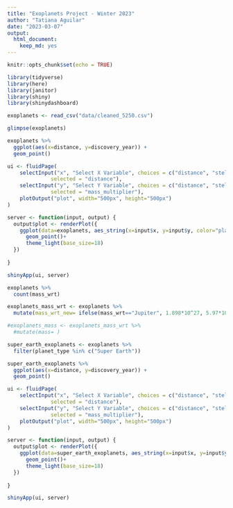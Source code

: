 ```yaml
---
title: "Exoplanets Project - Winter 2023"
author: "Tatiana Aguilar"
date: "2023-03-07"
output: 
  html_document: 
    keep_md: yes
---
```


```r
knitr::opts_chunk$set(echo = TRUE)
```

```r
library(tidyverse)
library(here)
library(janitor)
library(shiny)
library(shinydashboard)
```

```r
exoplanets <- read_csv("data/cleaned_5250.csv")
```

```r
glimpse(exoplanets)
```

```r
exoplanets %>% 
  ggplot(aes(x=distance, y=discovery_year)) +
  geom_point()
```

```r
ui <- fluidPage(
    selectInput("x", "Select X Variable", choices = c("distance", "stellar_magnitude", "discovery_year", "mass_multiplier", "radius_multiplier", "orbital_period", "eccentricity"), 
              selected = "distance"),
    selectInput("y", "Select Y Variable", choices = c("distance", "stellar_magnitude", "discovery_year", "mass_multiplier", "radius_multiplier", "orbital_period", "eccentricity"), 
              selected = "mass_multiplier"),
    plotOutput("plot", width="500px", height="500px")
)

server <- function(input, output) {
  output$plot <- renderPlot({
    ggplot(data=exoplanets, aes_string(x=input$x, y=input$y, color="planet_type"))+
      geom_point()+
      theme_light(base_size=18)
  })
  
}

shinyApp(ui, server)
```

```r
exoplanets %>% 
  count(mass_wrt)
```

```r
exoplanets_mass_wrt <- exoplanets %>% 
  mutate(mass_wrt_new= ifelse(mass_wrt=="Jupiter", 1.898*10^27, 5.97*10^24))
```

```r
#exoplanets_mass <- exoplanets_mass_wrt %>% 
  #mutate(mass= )
```

```r
super_earth_exoplanets <- exoplanets %>% 
  filter(planet_type %in% c("Super Earth"))
```

```r
super_earth_exoplanets %>% 
  ggplot(aes(x=distance, y=discovery_year)) +
  geom_point()
```

```r
ui <- fluidPage(
    selectInput("x", "Select X Variable", choices = c("distance", "stellar_magnitude", "discovery_year", "mass_multiplier", "radius_multiplier", "orbital_period", "eccentricity"), 
              selected = "distance"),
    selectInput("y", "Select Y Variable", choices = c("distance", "stellar_magnitude", "discovery_year", "mass_multiplier", "radius_multiplier", "orbital_period", "eccentricity"), 
              selected = "mass_multiplier"),
    plotOutput("plot", width="500px", height="500px")
)

server <- function(input, output) {
  output$plot <- renderPlot({
    ggplot(data=super_earth_exoplanets, aes_string(x=input$x, y=input$y, color="detection_method"))+
      geom_point()+
      theme_light(base_size=18)
  })
  
}

shinyApp(ui, server)
```

